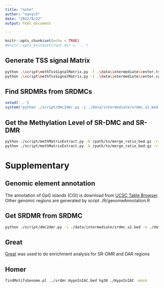 ```yaml
---
title: "note"
author: "navych"
date: "2022/9/22"
output: html_document

---
```


```r
knitr::opts_chunk$set(echo = TRUE)
#knitr::opts_knit$set(root.dir = '..')
```
## Generate TSS signal Matrix
```bash
python .\script\methTssSignalMatrix.py -t .\data\intermediate\center.tss.bed -i .\data\external\LAD.group.ratio.bed -u 15000 -d 15000 -o .\data\intermediate\signalRoundTssMatrixGroup.bed
python .\script\methTssSignalMatrix.py -t .\data\intermediate\center.cgi.bed -i .\data\external\LAD.group.ratio.bed -u 15000 -d 15000 -o .\data\intermediate\signalRoundCgiMatrixGroup.bed
```
## Find SRDMRs from SRDMCs
```r
setwd('..')
system("python ./script/dmc2dmr.py -i ./data/intermediate/srdmc.s2.bed -o ./data/intermediate/srdmr.s2.bed")

```
## Get the Methylation Level of SR-DMC and SR-DMR
```bash

python ./script/methMatrixExtract.py -b /path/to/merge_ratio_bed.gz -r ./data/intermediate/srdmc.s2.bed -o ./data/intermediate/srdmc.s2.ratio.bed
python ./script/methMatrixExtract.py -b /path/to/merge_ratio_bed.gz -r ./data/intermediate/srdmr.s2.bed -o ./data/intermediate/srdmr.s2.ratio.bed
```

# Supplementary
## Genomic element annotation
The annotation of GpG islands (CGI) is download from [UCSC Table Browser](https://genome.ucsc.edu/cgi-bin/hgTables?hgsid=1773909416_i3FB69HY3DMQvl1e7YgCNw7Iqc3r).
Other genomic regions are generated by script ./R/genomeAnnotation.R

## Get SRDMR from SRDMC
```bash
python ./script/dmc2dmr.py -i ./data/intermediate/srdmc.s2.bed -o ./data/intermediate/srdmr.s2.bed
```
## Great
[Great](https://great.stanford.edu/great/public/html/) was used to do enrichment analysis for SR-DMR and DAR regions

## Homer
```bash
findMotifsGenome.pl ../srdmr.HypoInIAC.bed hg38 ./HypoInIAC -mask
```

